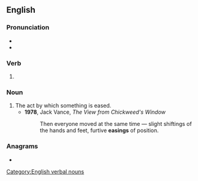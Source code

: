 ==English==

===Pronunciation===
* {{IPA|en|/ˈiːzɪŋ/}}
* {{rhymes|en|iːzɪŋ|s=2}}

===Verb===
{{head|en|verb form}}

# {{present participle of|en|ease|nocat=1}}

===Noun===
{{en-noun}}

# The act by which something is eased.
#* '''1978''', Jack Vance, ''The View from Chickweed's Window''
#*: Then everyone moved at the same time — slight shiftings of the hands and feet, furtive '''easings''' of position.

===Anagrams===
* {{anagrams|en|a=aegins|Gaines|agnise}}

[[Category:English verbal nouns]]